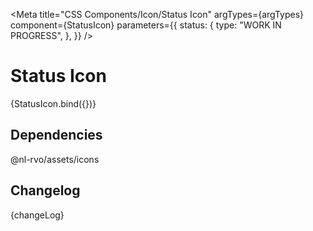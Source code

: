 
<Meta
  title="CSS Components/Icon/Status Icon"
  argTypes={argTypes}
  component={StatusIcon}
  parameters={{
    status: {
      type: "WORK IN PROGRESS",
    },
  }}
/>

# Status Icon

<Canvas>
  <Story name="Status Icon" args={defaultArgs}>
    {StatusIcon.bind({})}
  </Story>
</Canvas>

<ArgsTable story="Status Icon" />

## Dependencies

@nl-rvo/assets/icons

## Changelog

<Description>{changeLog}</Description>
